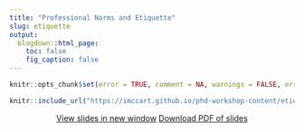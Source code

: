 ```yaml
---
title: "Professional Norms and Etiquette"
slug: etiquette
output:
  blogdown::html_page:
    toc: false
    fig_caption: false
---
```


```r
knitr::opts_chunk$set(error = TRUE, comment = NA, warnings = FALSE, errors = FALSE, messages = FALSE, tidy = FALSE, echo = FALSE)
```


<center>

```r
knitr::include_url("https://imccart.github.io/phd-workshop-content/etiquette/slides.html")
```

<p><a class="btn btn-primary btn-lg" target="_blank" href="https://imccart.github.io/phd-workshop-content/etiquette/slides.html"><i class="fas fa-external-link-alt"></i> View slides in new window</a> <a class="btn btn-primary btn-lg" target="_blank" href="https://imccart.github.io/phd-workshop-content/etiquette/slides.pdf" role="button"><i class="far fa-file-pdf"></i> Download PDF of slides</a></p>

</center>
